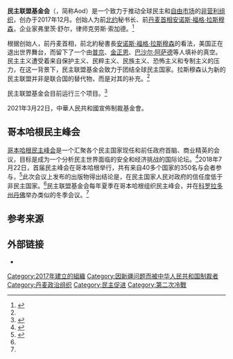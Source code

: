{{infobox organization
| name                = 民主联盟基金会
| image               = 
| image_size          = 
| size                = 
| abbreviation        = AoD
| formation           = {{Start date and age|2017|12}}
| registration_id     = 39209349
| headquarters        = [[丹麦|丹麦]][[哥本哈根|哥本哈根]]
| leader_title        = 创办人
| leader_name         = [[安诺斯·福格·拉斯穆森|安诺斯·福格·拉斯穆森]]
| website             = [https://www.allianceofdemocracies.org/ www.allianceofdemocracies.org]
}}
'''民主联盟基金会'''（{{lang-en|Alliance of Democracies Foundation}}，简称Aod）是一个致力于推动全球民主和[[自由市场|自由市场]]的[[非营利组织|非营利组织]]，创办于2017年12月。创始人为前[[北约|北约]]秘书长、前[[丹麦首相|丹麦首相]][[安诺斯·福格·拉斯穆森|安诺斯·福格·拉斯穆森]]，企业家弗里茨·舒尔，律师克劳斯·索加德。<ref name="altinget.dk">{{cite web|url=https://www.altinget.dk/civilsamfund/artikel/anders-fogh-rasmussen-kalder-til-global-kamp-for-demokrati-og-frihed|title=Anders Fogh Rasmussen kalder til global kamp for demokrati og frihed|date=1 March 2018|website=altinget.dk|accessdate=19 July 2018|archive-date=2019-06-13|archive-url=https://web.archive.org/web/20190613215120/https://www.altinget.dk/civilsamfund/artikel/anders-fogh-rasmussen-kalder-til-global-kamp-for-demokrati-og-frihed|dead-url=no}}</ref>

根据创始人，前丹麦首相，前北約秘書長[[安诺斯·福格·拉斯穆森|安诺斯·福格·拉斯穆森]]的看法，美国正在退出世界舞台，而留下了一个由[[弗拉基米尔·普京|普京]]、[[金正恩|金正恩]]、[[巴沙尔·阿萨德|巴沙尔·阿萨德]]等人填补的真空。民主主义遭受着来自保护主义、民粹主义、民族主义、恐怖主义和专制主义的压力，在这一背景下，民主联盟基金会致力于团结全球民主国家。拉斯穆森认为新的民主联盟并非是联合国的替代物，而是对其的补充。<ref name="altinget.dk"/>

民主联盟基金会目前运行三个项目。<ref>{{cite web|url=http://www.allianceofdemocracies.org/about/|title=About the foundation - A non-profit organization founded by Anders Fogh|website=allianceofdemocracies.org|accessdate=19 July 2018|archive-date=2021-02-02|archive-url=https://web.archive.org/web/20210202081303/https://www.allianceofdemocracies.org/about/|dead-url=no}}</ref>

2021年3月22日，中華人民共和國宣佈制裁基金會。

== 哥本哈根民主峰会 ==
[[哥本哈根民主高峰會|哥本哈根民主峰会]]是一个汇聚各个民主国家现任和前任政府首脑、商业精英的会议，目标是成为一个分析民主世界面临的安全和经济挑战的国际论坛。<ref>{{cite web|url=https://www.reuters.com/article/us-democracy-poll/democracies-facing-crisis-of-faith-survey-idUSKBN1JH1XE|title=Democracies facing crisis of faith: survey|first=Reuters|last=Editorial|website=reuters.com|accessdate=19 July 2018|archive-date=2021-02-25|archive-url=https://web.archive.org/web/20210225081731/https://www.reuters.com/article/us-democracy-poll/democracies-facing-crisis-of-faith-survey-idUSKBN1JH1XE|dead-url=no}}</ref>2018年7月22日，首届民主峰会在哥本哈根举行，共有来自40多个国家的350名与会者参与，<ref name="fpri.org">{{cite web|url=https://www.fpri.org/article/2018/07/making-democracy-great-again/|title=Making Democracy Great Again - Foreign Policy Research Institute|website=fpri.org|accessdate=19 July 2018|archive-date=2021-02-15|archive-url=https://web.archive.org/web/20210215022748/https://www.fpri.org/article/2018/07/making-democracy-great-again/|dead-url=no}}</ref>此次会议上发布的出版物得出结论是，在民主国家人民对政府的信任度低于非民主国家。<ref name="fpri.org"/>民主联盟基金会每年夏季在哥本哈根组织民主峰会，并在[[科罗拉多州|科罗拉多州]][[丹佛|丹佛]]举办类似的冬季会议。<ref name="altinget.dk"/>

== 参考来源 ==
{{reflist}}

== 外部链接 ==
* {{Official website}}

[[Category:2017年建立的組織|Category:2017年建立的組織]]
[[Category:因新疆问题而被中华人民共和国制裁者|Category:因新疆问题而被中华人民共和国制裁者]]
[[Category:丹麦政治组织|Category:丹麦政治组织]]
[[Category:民主促进|Category:民主促进]]
[[Category:第二次冷戰|Category:第二次冷戰]]